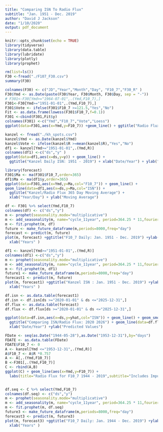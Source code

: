 ```yaml
---
title: "Comparing ISN To Radio Flux"
subtitle: "Jan. 1951 - Dec. 2019"
author: "David J Jackson"
date: "1/10/2020"
output: pdf_document
---
```


```r
knitr::opts_chunk$set(echo = TRUE)
library(tidyverse)
library(data.table)
library(lubridate)
library(plotly)
library(prophet)
```
```r
rm(list=ls())
F30 <-fread("./F107_F30.csv")
summary(F30)

colnames(F30) <- c("JD","Year","Month","Day", "F10_7","F30_R" )
F30$Ymd <- as.Date(paste(F30$Year, F30$Month, F30$Day, sep = "-"))
# F301<-F30[Ymd>="1964-07-01",.(Ymd,F10_7),]
F301<-F30[Ymd>="1951-01-01",.(Ymd,F10_7),]
F301$Vote <- ifelse(F301$F10_7 >=121.5,"Yes","No")
Fit <- as.data.frame(lowess(F301$F10_7,f=0.1))
F301 <-cbind(F301,Fit$y)
colnames(F301) <-c("Ymd","F10_7","Vote","Loess")
ggplot(data=F301,aes(x=Ymd,y=F10_7)) +geom_line() + ggtitle("Radio Flux F19_7: 1951 - 2019")
```

```r
kanzel <- fread("./kh_spots.csv")
kanzel$Ymd <- as.Date(kanzel$Ymd)
kanzel$Vote <- ifelse(kanzel$R >=mean(kanzel$R),"Yes","No")
df1 <- kanzel[Ymd>="1951-01-01",.(Ymd,R)]
colnames(df1) <-c("ds","y" )
ggplot(data=df1,aes(x=ds,y=y)) + geom_line() + 
  ggtitle("Kanzel Daily ISN: 1951 - 2019") + xlab("Date/Year") + ylab("Daily  ISN")
```
```r
library(forecast)
F301$Ma <- ma(F301$F10_7,order=365)
df1$Ma <- ma(df1$y,order=365)
ggplot(data=F301,aes(x=Ymd,y=Ma,col="F10_7")) + geom_line() +
geom_line(data=df1,aes(x=ds,y=Ma,col="ISN")) + 
  ggtitle("Kanzel/Radio Flux 365 Day Moving Average") +
  xlab("Year/Day") + ylab("Moving Average")
```
```r
df <- F301 %>% select(Ymd,F10_7)
colnames(df) <- c("ds","y")
m <- prophet(seasonality.mode="multiplicative")
m <- add_seasonality(m, name="cycle_11year", period=364.25 * 11,fourier.order=5)
m <- fit.prophet(m, df)
future <- make_future_dataframe(m,periods=8000,freq="day")
forecast <- predict(m, future)
plot(m, forecast) +ggtitle("F10_7 Daily: Jan. 1951 - Dec. 2019") +ylab("Predicted Days w/ F10_7") +
  xlab("Years" ) 
```
```r
df1 <- kanzel[Ymd>="1951-01-01",.(Ymd,R)]
colnames(df1) <-c("ds","y")
m <- prophet(seasonality.mode="multiplicative")
m <- add_seasonality(m, name="cycle_11year", period=364.25 * 11,fourier.order=5)
m <- fit.prophet(m, df1)
future1 <- make_future_dataframe(m,periods=8000,freq="day")
forecast1 <- predict(m, future)
plot(m, forecast1) +ggtitle("Kanzel ISN : Jan. 1951 - Dec. 2019") +ylab("Predicted ISN") +
  xlab("Years" ) 
```
```r
df.isn <- as.data.table(forecast1)
df.isn <- df.isn[ds >="2020-01-01" & ds <="2025-12-31",]
df.flux <- as.data.table(forecast)
df.flux <- df.flux[ds >="2020-01-01" & ds <="2025-12-31",]

ggplot(data=df.isn,aes(x=ds,y=yhat,col="ISN")) + geom_line() + geom_smooth(method="glm") +
  ggtitle("Comparing ISN/Radio Flux: 2020 2026") + geom_line(data=df.flux,aes(x=ds,y=yhat,col="F10_7")) +
  xlab("Date/Year") +ylab("Predicted Values")

```
```r
FDate <- seq(as.Date("1944-05-28"),as.Date("1953-12-31"),by="days")
FDATE <- as.data.table(FDate)
FDATE$F10_7 <- 0
A <- kanzel[Ymd <="1953-12-31",.(Ymd,R)]
A$F10_7 <- A$R *0.757
A <- A[,.(Ymd,F10_7)]
B <-F301[,.(Ymd,F10_7)]
C <- rbind(A,B)
ggplot(C) + geom_line(aes(x=Ymd,y=F10_7)) +
  labs(title="Radio Flux for F10_7 1944 - 2019",subtitle="Includes Imputed data from 1944 - 1954")
  
```


```r
df.seq <- C %>% select(Ymd,F10_7)
colnames(df.seq) <- c("ds","y")
m <- prophet(seasonality.mode="multiplicative")
m <- add_seasonality(m, name="cycle_11year", period=364.25 * 11,fourier.order=5)
m <- fit.prophet(m, df.seq)
future3 <- make_future_dataframe(m,periods=8000,freq="day")
forecast3 <- predict(m, future3)
plot(m, forecast3) +ggtitle("F10_7 Daily: Jan. 1944 - Dec. 2019") +ylab("Predicted Days w/ F10_7") +
  xlab("Years" ) 
```